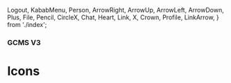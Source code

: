   Logout,
  KababMenu,
  Person,
  ArrowRight,
  ArrowUp,
  ArrowLeft,
  ArrowDown,
  Plus,
  File,
  Pencil,
  CircleX,
  Chat,
  Heart,
  Link,
  X,
  Crown,
  Profile,
  LinkArrow,
} from './index';

### GCMS V3

# Icons

<div
  style={{
    border: '0.2rem dashed #9747FF',
    borderRadius: '0.5rem',
    padding: '1rem',
    display: 'flex',
    justifyContent: 'space-around',
    alignItems: 'center',
    background: '#1C1C1F',
  }}
>
  <Logout />
  <KababMenu />
  <Person />
  <ArrowRight />
  <ArrowUp />
  <ArrowLeft />
  <ArrowDown />
  <Plus />
  <File />
  <Pencil />
  <CircleX />
  <Chat />
  <Heart />
  <Link />
  <X />
  <Crown />
  <Profile />
  <LinkArrow />
</div>
